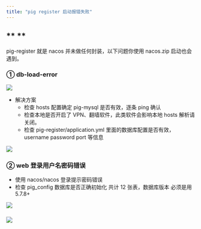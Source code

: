```yaml
---
title: "pig register 启动报错失败"
---
```


## **  **
pig-register 就是 nacos 并未做任何封装，以下问题你使用 nacos.zip 启动也会遇到。

### ①  db-load-error 


![](https://cdn.nlark.com/yuque/0/2022/png/283679/1648777087693-688edcbe-4362-4ad1-bb27-dfaaebdd6d08.png)



+ 解决方案 
    - 检查 hosts 配置确定 pig-mysql 是否有效，逐条 ping 确认
    - 检查本地是否开启了 VPN、翻墙软件，此类软件会影响本地 hosts 解析请关闭。
    - 检查 pig-register/application.yml 里面的数据库配置是否有效，username password port 等信息

![](https://cdn.nlark.com/yuque/0/2022/png/283679/1648777217607-7319ed0c-dd49-4182-9688-458ea4adde35.png)



### ②  web 登录用户名密码错误




+  使用  nacos/nacos 登录提示密码错误
+ 检查  pig_config 数据库是否正确初始化 共计 12 张表，数据库版本 必须是用 5.7.8+



![](https://cdn.nlark.com/yuque/0/2022/png/283679/1648777455611-e34fa242-a210-4bb9-942c-28c2f90a231f.png)

### ![](https://cdn.nlark.com/yuque/0/2022/png/283679/1648777531676-f3ded6c0-511d-4c11-98a7-2001838c6c7c.png)
